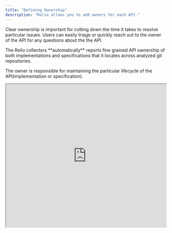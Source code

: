 ```yaml
---
title: "Defining Ownership"
description: "Relio allows you to add owners for each API."
---
```


Clear ownership is important for cutting down the time it takes to resolve
particular issues. Users can easily triage or quickly reach out to the owner of
the API for any questions about the the API.

<Info>
  The Relio collectors **automatically** reports fine grained API ownership of
  both implementations and specifications that it locates across analyzed git
  repositories.
</Info>

The owner is responsible for maintaining the particular lifecycle of the
API(implementation or specification).

<iframe height="450" width="100%" src="https://cdn.iframe.ly/1Auigrk"></iframe>
